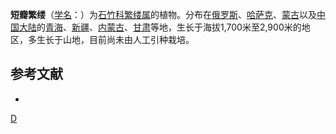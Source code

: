 {{Speciesbox
| taxon = Stellaria(植物) brachypetala
| binomial_authority = Bge.
}}

'''短瓣繁缕'''（[[学名|学名]]：{{lang|la|''Stellaria brachypetala''}}）为[[石竹科|石竹科]][[繁缕属|繁缕属]]的植物。分布在[[俄罗斯|俄罗斯]]、[[哈萨克|哈萨克]]、[[蒙古|蒙古]]以及[[中国大陆|中国大陆]]的[[青海|青海]]、[[新疆|新疆]]、[[内蒙古|内蒙古]]、[[甘肃|甘肃]]等地，生长于海拔1,700米至2,900米的地区，多生长于山地，目前尚未由人工引种栽培。

== 参考文献 ==
<div class="references-small">
* {{cite web| url =http://www.bioinfo.cn/db05/KmzwSpecies.php?action=view&id=2797| title =短瓣繁缕| work =《中国高等植物数据库全库》| publisher =中国科学院微生物研究所| author =昆明植物研究所| accessdate =2009-02-23| deadurl =yes| archiveurl =https://web.archive.org/web/20160305070223/http://www.bioinfo.cn/db05/KmzwSpecies.php?action=view&id=2797| archivedate =2016-03-05}}
</div>

{{Taxonbar}}
[[Category:繁缕属|D]]